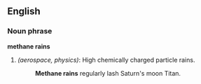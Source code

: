 ==English==

===Noun phrase===
'''methane rains'''
#''(aerospace, physics)'': High chemically charged particle rains.
#:'''Methane rains''' regularly lash Saturn's moon Titan.
{{delete}}